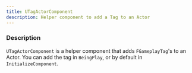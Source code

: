 ```yaml
---
title: UTagActorComponent
description: Helper component to add a Tag to an Actor 
---
```



<Ref c="UFlowPilotSettings" p="UDeveloperSettings" />

### Description

`UTagActorComponent` is a helper component that adds `FGameplayTag`'s to an Actor. 
You can add the tag in `BeingPlay`, or by default in `InitializeComponent`.
